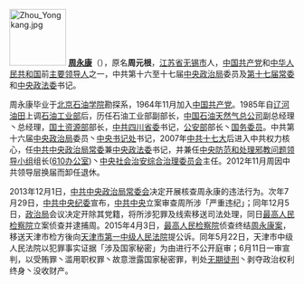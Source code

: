 [[File:Zhou_Yongkang.jpg|100px]]
'''[[周永康|周永康]]'''（{{bd|1942年|12月3日|||Zhou, Yongkang}}），原名'''周元根'''，[[江苏省|江苏省]][[无锡市|无锡市]]人，[[中国共产党|中国共产党]]和[[中华人民共和国|中华人民共和国]]前[[国家级正职|主要]][[党和国家领导人|领导人]]之一，中共第十六至十七届[[中国共产党中央政治局|中央政治局]]委员及[[中国共产党第十七届中央委员会|第十七届]][[中央政治局常务委员会|常委]]和[[中共中央政法委员会|中央政法委]]书记。

周永康毕业于[[北京石油学院|北京石油学院]]勘探系，1964年11月加入[[中国共产党|中国共产党]]。1985年自[[辽河油田|辽河油田]]上调[[中华人民共和国石油工业部|石油工业部]]后，历任石油工业部副部长，[[中国石油天然气总公司|中国石油天然气总公司]]副总经理丶总经理，[[中华人民共和国国土资源部|国土资源部]]部长，[[中共四川省委|中共四川省委]]书记，[[中华人民共和国公安部|公安部]]部长丶[[国务委员|国务委员]]。中共第十六届[[中国共产党中央政治局|中央政治局]]委员丶[[中国共产党中央书记处|中央书记处]]书记，2007年[[中共十七大|中共十七大]]后进入中共权力核心，任[[中共中央政治局常委|中共中央政治局常委]]兼[[中央政法委|中央政法委]]书记，并兼任[[中央防范和处理邪教问题领导小组|中央防范和处理邪教问题领导小组]]组长([[610办公室|610办公室]])丶[[中央社会治安综合治理委员会|中央社会治安综合治理委员会]]主任。2012年11月周因中共领导层换届而卸任退休。

2013年12月1日，[[中共中央政治局常委会|中共中央政治局常委会]]决定开展核查周永康的违法行为。次年7月29日，[[中共中央纪委|中共中央纪委]]宣布，[[中共中央|中共中央]]立案审查周所涉「严重违纪」；同年12月5日，[[中国共产党中央政治局|政治局]]会议决定开除其党籍，将所涉犯罪及线索移送司法处理，同日[[最高人民检察院|最高人民检察院]]立案侦查并逮捕周。2015年4月3日，[[最高人民检察院|最高人民检察院]]侦查终结[[周永康案|周永康案]]，移送天津市检方後向[[天津市第一中级人民法院|天津市第一中级人民法院]]提公诉。同年5月22日，天津市中级人民法院以犯罪事实证据「涉及国家秘密」为由进行不公开庭审；6月11日一审宣判，以受贿罪丶滥用职权罪丶故意泄露国家秘密罪，判处[[无期徒刑|无期徒刑]]丶剥夺政治权利终身丶没收财产。